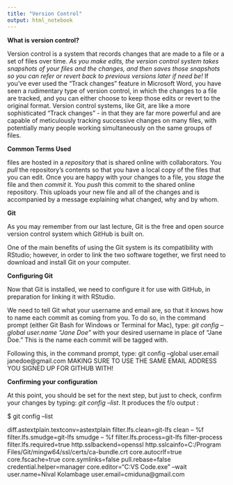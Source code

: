 ```yaml
---
title: "Version Control"
output: html_notebook
---
```



**What is version control?** 

Version control is a system that records changes that are made to a file or a set of files over time. *As you make edits, the version control system takes snapshots of your files and the changes, and then saves those snapshots so you can refer or revert back to previous versions later if need be!* If you’ve ever used the “Track changes” feature in Microsoft Word, you have seen a rudimentary type of version control, in which the changes to a file are tracked, and you can either choose to keep those edits or revert to the original format. Version control systems, like Git, are like a more sophisticated “Track changes” - in that they are far more powerful and are capable of meticulously tracking successive changes on many files, with potentially many people working simultaneously on the same groups of files.

**Common Terms Used**

files are hosted in a *repository* that is shared online with collaborators. You *pull* the repository’s contents so that you have a local copy of the files that you can edit. Once you are happy with your changes to a file, you *stage* the file and then *commit* it. You *push* this commit to the shared online repository. This uploads your new file and all of the changes and is accompanied by a message explaining what changed, why and by whom.


**Git**

As you may remember from our last lecture, Git is the free and open source version control system which GitHub is built on.

One of the main benefits of using the Git system is its compatibility with RStudio; however, in order to link the two software together, we first need to download and install Git on your computer.

**Configuring Git**

Now that Git is installed, we need to configure it for use with GitHub, in preparation for linking it with RStudio.

We need to tell Git what your username and email are, so that it knows how to name each commit as coming from you. To do so, in the command prompt (either Git Bash for Windows or Terminal for Mac), type: *git config --global user.name "Jane Doe"* with your desired username in place of “Jane Doe.” This is the name each commit will be tagged with.

Following this, in the command prompt, type: git config --global user.email janedoe@gmail.com MAKING SURE TO USE THE SAME EMAIL ADDRESS YOU SIGNED UP FOR GITHUB WITH!

**Confirming your configuration**

At this point, you should be set for the next step, but just to check, confirm your changes by typing: *git config --list*. It produces the f/o output :

$ git config --list

diff.astextplain.textconv=astextplain
filter.lfs.clean=git-lfs clean -- %f
filter.lfs.smudge=git-lfs smudge -- %f
filter.lfs.process=git-lfs filter-process
filter.lfs.required=true
http.sslbackend=openssl
http.sslcainfo=C:/Program Files/Git/mingw64/ssl/certs/ca-bundle.crt
core.autocrlf=true
core.fscache=true
core.symlinks=false
pull.rebase=false
credential.helper=manager
core.editor="C:\Users\cmidu\AppData\Local\Programs\Microsoft VS Code\Code.exe" --wait
user.name=Nival Kolambage
user.email=cmiduna@gmail.com





